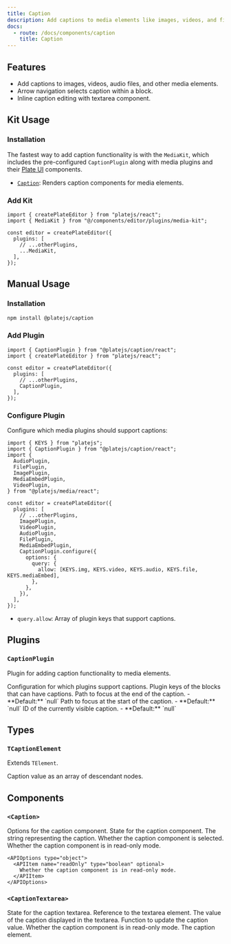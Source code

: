```yaml
---
title: Caption
description: Add captions to media elements like images, videos, and files.
docs:
  - route: /docs/components/caption
    title: Caption
---
```


<ComponentPreview name="media-demo" />

<PackageInfo>

## Features

- Add captions to images, videos, audio files, and other media elements.
- Arrow navigation selects caption within a block.
- Inline caption editing with textarea component.

</PackageInfo>

## Kit Usage

<Steps>

### Installation

The fastest way to add caption functionality is with the `MediaKit`, which includes the pre-configured `CaptionPlugin` along with media plugins and their [Plate UI](/docs/installation/plate-ui) components.

<ComponentSource name="media-kit" />

- [`Caption`](/docs/components/caption): Renders caption components for media elements.

### Add Kit

```tsx
import { createPlateEditor } from "platejs/react";
import { MediaKit } from "@/components/editor/plugins/media-kit";

const editor = createPlateEditor({
  plugins: [
    // ...otherPlugins,
    ...MediaKit,
  ],
});
```

</Steps>

## Manual Usage

<Steps>

### Installation

```bash
npm install @platejs/caption
```

### Add Plugin

```tsx
import { CaptionPlugin } from "@platejs/caption/react";
import { createPlateEditor } from "platejs/react";

const editor = createPlateEditor({
  plugins: [
    // ...otherPlugins,
    CaptionPlugin,
  ],
});
```

### Configure Plugin

Configure which media plugins should support captions:

```tsx
import { KEYS } from "platejs";
import { CaptionPlugin } from "@platejs/caption/react";
import {
  AudioPlugin,
  FilePlugin,
  ImagePlugin,
  MediaEmbedPlugin,
  VideoPlugin,
} from "@platejs/media/react";

const editor = createPlateEditor({
  plugins: [
    // ...otherPlugins,
    ImagePlugin,
    VideoPlugin,
    AudioPlugin,
    FilePlugin,
    MediaEmbedPlugin,
    CaptionPlugin.configure({
      options: {
        query: {
          allow: [KEYS.img, KEYS.video, KEYS.audio, KEYS.file, KEYS.mediaEmbed],
        },
      },
    }),
  ],
});
```

- `query.allow`: Array of plugin keys that support captions.

</Steps>

## Plugins

### `CaptionPlugin`

Plugin for adding caption functionality to media elements.

<API name="CaptionPlugin">
  <APIOptions>
    <APIItem name="query" type="{ allow: string[] }" required>
      Configuration for which plugins support captions.
      <APISubList>
        <APISubListItem parent="query" name="allow" type="string[]">
          Plugin keys of the blocks that can have captions.
        </APISubListItem>
      </APISubList>
    </APIItem>
    <APIItem name="focusEndPath" type="Path" optional>
      Path to focus at the end of the caption. - **Default:** `null`
    </APIItem>
    <APIItem name="focusStartPath" type="Path" optional>
      Path to focus at the start of the caption. - **Default:** `null`
    </APIItem>
    <APIItem name="visibleId" type="string" optional>
      ID of the currently visible caption. - **Default:** `null`
    </APIItem>
  </APIOptions>
</API>

## Types

### `TCaptionElement`

Extends `TElement`.

<API name="TCaptionElement">
  <APIAttributes>
    <APIItem name="caption" type="Descendant[]" optional>
      Caption value as an array of descendant nodes.
    </APIItem>
  </APIAttributes>
</API>

## Components

### `<Caption>`

<API name="Caption">
  <APIProps>
    <APIItem name="options" type="object" optional>
      Options for the caption component.
    </APIItem>
    <APIItem name="state" type="object" optional>
      State for the caption component.
      <APISubList>
        <APISubListItem parent="state" name="captionString" type="string" optional>
          The string representing the caption.
        </APISubListItem>
        <APISubListItem parent="state" name="selected" type="boolean" optional>
          Whether the caption component is selected.
        </APISubListItem>
        <APISubListItem parent="state" name="readOnly" type="boolean" optional>
          Whether the caption component is in read-only mode.
        </APISubListItem>
      </APISubList>
    </APIItem>

    <APIOptions type="object">
      <APIItem name="readOnly" type="boolean" optional>
        Whether the caption component is in read-only mode.
      </APIItem>
    </APIOptions>

  </APIProps>
</API>

### `<CaptionTextarea>`

<API name="CaptionTextarea">
  <APIProps>
    <APIItem name="state" type="object">
      State for the caption textarea.
      <APISubList>
        <APISubListItem parent="state" name="textareaRef" type="Ref">
          Reference to the textarea element.
        </APISubListItem>
        <APISubListItem
          parent="state"
          name="captionValue"
          type="TextareaAutosizeProps['value']"
        >
          The value of the caption displayed in the textarea.
        </APISubListItem>
        <APISubListItem
          parent="state"
          name="setCaptionValue"
          type="(value: TextareaAutosizeProps['value']) => void"
        >
          Function to update the caption value.
        </APISubListItem>
        <APISubListItem parent="state" name="readOnly" type="boolean">
          Whether the caption component is in read-only mode.
        </APISubListItem>
        <APISubListItem parent="state" name="element" type="TCaptionElement">
          The caption element.
        </APISubListItem>
      </APISubList>
    </APIItem>
  </APIProps>
</API>
